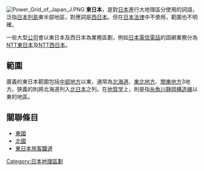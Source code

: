 {{japanese|japanese=東日本|kana=ひがしにほん|romaji=Higashi nihon}}
[[File:Power_Grid_of_Japan_J.PNG|thumb]]
'''東日本'''，是對[[日本|日本]]進行大地理區分使用的詞語，泛指[[日本列島|日本列島]]東半部地區，對應詞是[[西日本|西日本]]。但在[[日本法律|日本法律]]中不使用，範圍也不明確。

一些大型[[公司|公司]]會以東日本及西日本為業務區劃，例如[[日本電信電話|日本電信電話]]的固網業務分為[[NTT東日本|NTT東日本]]及[[NTT西日本|NTT西日本]]。

==範圍==
廣義的東日本範圍包括[[中部地方|中部地方]]以東，通常為[[北海道|北海道]]、[[東北地方|東北地方]]、[[關東地方|關東地方]]3地方。狹義的則將北海道列入[[北日本|北日本]]之列。在[[地質学|地質学]]上，則是指[[糸魚川静岡構造線|糸魚川静岡構造線]]以東的地區。

==關聯條目==
*[[東國|東國]]
*[[北國|北國]]
*[[東日本旅客鐵道|東日本旅客鐵道]]

{{日本地理區劃}}
[[Category:日本地理區劃|Category:日本地理區劃]]